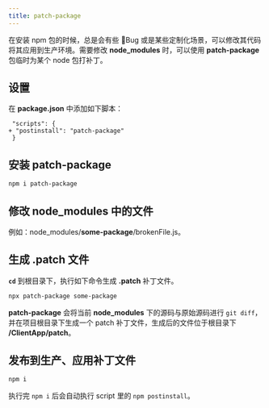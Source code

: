 ```yaml
---
title: patch-package
---
```


在安装 npm 包的时候，总是会有些 🐞Bug 或是某些定制化场景，可以修改其代码将其应用到生产环境。需要修改 **node_modules** 时，可以使用 **patch-package** 包临时为某个 node 包打补丁。

## 设置

在 **package.json** 中添加如下脚本：

```git
 "scripts": {
+ "postinstall": "patch-package"
 }
```

## 安装 patch-package

```bash
npm i patch-package
```

## 修改 node_modules 中的文件

例如：node_modules/**some-package**/brokenFile.js。

## 生成 .patch 文件

**`cd`** 到根目录下，执行如下命令生成 **.patch** 补丁文件。

```bash
npx patch-package some-package
```

**patch-package** 会将当前 **node_modules** 下的源码与原始源码进行 `git diff`，并在项目根目录下生成一个 patch 补丁文件，生成后的文件位于根目录下 **/ClientApp/patch**。

## 发布到生产、应用补丁文件

```bash
npm i
```

执行完 `npm i` 后会自动执行 script 里的 `npm postinstall`。
